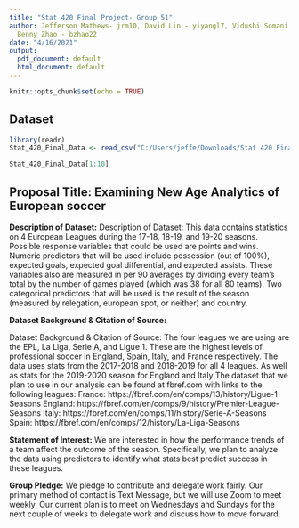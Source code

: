 ---
title: "Stat 420 Final Project- Group 51"
author: Jefferson Mathews- jrm10, David Lin - yiyangl7, Vidushi Somani - vsomani3,
  Benny Zhao - bzhao22
date: "4/16/2021"
output:
  pdf_document: default
  html_document: default
---

```{r setup, include=FALSE}
knitr::opts_chunk$set(echo = TRUE)
```

## Dataset

```{r}
library(readr)
Stat_420_Final_Data <- read_csv("C:/Users/jeffe/Downloads/Stat 420 Final Data.csv")

Stat_420_Final_Data[1:10]
```

## Proposal Title: Examining New Age Analytics of European soccer

**Description of Dataset:**
Description of Dataset: This data contains statistics on 4 European Leagues during the 17-18, 18-19, and 19-20 seasons. Possible response variables that could be used are points and wins. Numeric predictors that will be used include possession (out of 100%), expected goals, expected goal differential, and expected assists. These variables also are measured in per 90 averages by dividing every team's total by the number of games played (which was 38 for all 80 teams). Two categorical predictors that will be used is the result of the season (measured by relegation, european spot, or neither) and country.

**Dataset Background & Citation of Source:**

Dataset Background & Citation of Source: The four leagues we are using are the EPL, La Liga, Serie A, and Ligue 1. These are the highest levels of professional soccer in England, Spain, Italy, and France respectively. The data uses stats from the 2017-2018 and 2018-2019 for all 4 leagues. As well as stats for the 2019-2020 season for England and Italy
The dataset that we plan to use in our analysis can be found at fbref.com with links to the following leagues:
France: https://fbref.com/en/comps/13/history/Ligue-1-Seasons
England: https://fbref.com/en/comps/9/history/Premier-League-Seasons
Italy: https://fbref.com/en/comps/11/history/Serie-A-Seasons
Spain: https://fbref.com/en/comps/12/history/La-Liga-Seasons


**Statement of Interest:** We are interested in how the performance trends of a team affect the outcome of the season. Specifically, we plan to analyze the data using predictors to identify what stats best predict success in these leagues.

**Group Pledge:** We pledge to contribute and delegate work fairly. Our primary method of contact is Text Message, but we will use Zoom to meet weekly. Our current plan is to meet on Wednesdays and Sundays for the next couple of weeks to delegate work and discuss how to move forward.
